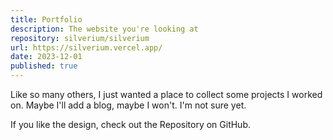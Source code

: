 ```yaml
---
title: Portfolio
description: The website you're looking at
repository: silverium/silverium
url: https://silverium.vercel.app/
date: 2023-12-01
published: true
---
```



Like so many others, I just wanted a place to collect some projects I worked on. Maybe I'll add a blog, maybe I won't. I'm not sure yet.

If you like the design, check out the Repository on GitHub.

